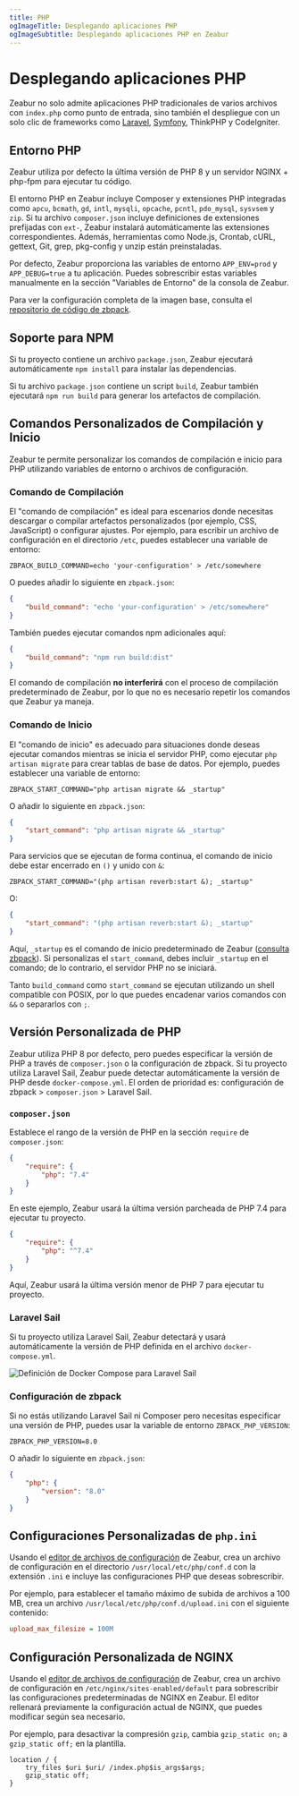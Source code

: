 ```yaml
---
title: PHP
ogImageTitle: Desplegando aplicaciones PHP
ogImageSubtitle: Desplegando aplicaciones PHP en Zeabur
---
```


# Desplegando aplicaciones PHP

Zeabur no solo admite aplicaciones PHP tradicionales de varios archivos con `index.php` como punto de entrada, sino también el despliegue con un solo clic de frameworks como [Laravel](./php/laravel), [Symfony](./php/symfony), ThinkPHP y CodeIgniter.

## Entorno PHP

Zeabur utiliza por defecto la última versión de PHP 8 y un servidor NGINX + php-fpm para ejecutar tu código.

El entorno PHP en Zeabur incluye Composer y extensiones PHP integradas como `apcu`, `bcmath`, `gd`, `intl`, `mysqli`, `opcache`, `pcntl`, `pdo_mysql`, `sysvsem` y `zip`. Si tu archivo `composer.json` incluye definiciones de extensiones prefijadas con `ext-`, Zeabur instalará automáticamente las extensiones correspondientes. Además, herramientas como Node.js, Crontab, cURL, gettext, Git, grep, pkg-config y unzip están preinstaladas.

Por defecto, Zeabur proporciona las variables de entorno `APP_ENV=prod` y `APP_DEBUG=true` a tu aplicación. Puedes sobrescribir estas variables manualmente en la sección "Variables de Entorno" de la consola de Zeabur.

Para ver la configuración completa de la imagen base, consulta el [repositorio de código de zbpack](https://github.com/zeabur/zbpack/blob/main/internal/php/Dockerfile).

## Soporte para NPM

Si tu proyecto contiene un archivo `package.json`, Zeabur ejecutará automáticamente `npm install` para instalar las dependencias.

Si tu archivo `package.json` contiene un script `build`, Zeabur también ejecutará `npm run build` para generar los artefactos de compilación.

## Comandos Personalizados de Compilación y Inicio

Zeabur te permite personalizar los comandos de compilación e inicio para PHP utilizando variables de entorno o archivos de configuración.

### Comando de Compilación

El "comando de compilación" es ideal para escenarios donde necesitas descargar o compilar artefactos personalizados (por ejemplo, CSS, JavaScript) o configurar ajustes. Por ejemplo, para escribir un archivo de configuración en el directorio `/etc`, puedes establecer una variable de entorno:

```env
ZBPACK_BUILD_COMMAND=echo 'your-configuration' > /etc/somewhere
```

O puedes añadir lo siguiente en `zbpack.json`:

```json filename="zbpack.json"
{
    "build_command": "echo 'your-configuration' > /etc/somewhere"
}
```

También puedes ejecutar comandos npm adicionales aquí:

```json filename="zbpack.json"
{
    "build_command": "npm run build:dist"
}
```

El comando de compilación **no interferirá** con el proceso de compilación predeterminado de Zeabur, por lo que no es necesario repetir los comandos que Zeabur ya maneja.

### Comando de Inicio

El "comando de inicio" es adecuado para situaciones donde deseas ejecutar comandos mientras se inicia el servidor PHP, como ejecutar `php artisan migrate` para crear tablas de base de datos. Por ejemplo, puedes establecer una variable de entorno:

```env
ZBPACK_START_COMMAND="php artisan migrate && _startup"
```

O añadir lo siguiente en `zbpack.json`:

```json filename="zbpack.json"
{
    "start_command": "php artisan migrate && _startup"
}
```

Para servicios que se ejecutan de forma continua, el comando de inicio debe estar encerrado en `()` y unido con `&`:

```env
ZBPACK_START_COMMAND="(php artisan reverb:start &); _startup"
```

O:

```json filename="zbpack.json"
{
    "start_command": "(php artisan reverb:start &); _startup"
}
```

Aquí, `_startup` es el comando de inicio predeterminado de Zeabur ([consulta zbpack](https://github.com/zeabur/zbpack/tree/main/internal/php)). Si personalizas el `start_command`, debes incluir `_startup` en el comando; de lo contrario, el servidor PHP no se iniciará.

Tanto `build_command` como `start_command` se ejecutan utilizando un shell compatible con POSIX, por lo que puedes encadenar varios comandos con `&&` o separarlos con `;`.

## Versión Personalizada de PHP

Zeabur utiliza PHP 8 por defecto, pero puedes especificar la versión de PHP a través de `composer.json` o la configuración de zbpack. Si tu proyecto utiliza Laravel Sail, Zeabur puede detectar automáticamente la versión de PHP desde `docker-compose.yml`. El orden de prioridad es: configuración de zbpack > `composer.json` > Laravel Sail.

### `composer.json`

Establece el rango de la versión de PHP en la sección `require` de `composer.json`:

```json filename="composer.json"
{
    "require": {
        "php": "7.4"
    }
}
```

En este ejemplo, Zeabur usará la última versión parcheada de PHP 7.4 para ejecutar tu proyecto.

```json filename="composer.json"
{
    "require": {
        "php": "^7.4"
    }
}
```

Aquí, Zeabur usará la última versión menor de PHP 7 para ejecutar tu proyecto.

### Laravel Sail

Si tu proyecto utiliza Laravel Sail, Zeabur detectará y usará automáticamente la versión de PHP definida en el archivo `docker-compose.yml`.

![Definición de Docker Compose para Laravel Sail](/guides/php/laravel-sail-docker-compose.webp)

### Configuración de zbpack

Si no estás utilizando Laravel Sail ni Composer pero necesitas especificar una versión de PHP, puedes usar la variable de entorno `ZBPACK_PHP_VERSION`:

```env
ZBPACK_PHP_VERSION=8.0
```

O añadir lo siguiente en `zbpack.json`:

```json filename="zbpack.json"
{
    "php": {
        "version": "8.0"
    }
}
```

## Configuraciones Personalizadas de `php.ini`

Usando el [editor de archivos de configuración](/deploy/config-edit) de Zeabur, crea un archivo de configuración en el directorio `/usr/local/etc/php/conf.d` con la extensión `.ini` e incluye las configuraciones PHP que deseas sobrescribir.

Por ejemplo, para establecer el tamaño máximo de subida de archivos a 100 MB, crea un archivo `/usr/local/etc/php/conf.d/upload.ini` con el siguiente contenido:

```ini filename="/usr/local/etc/php/conf.d/upload.ini"
upload_max_filesize = 100M
```

## Configuración Personalizada de NGINX

Usando el [editor de archivos de configuración](/deploy/config-edit) de Zeabur, crea un archivo de configuración en `/etc/nginx/sites-enabled/default` para sobrescribir las configuraciones predeterminadas de NGINX en Zeabur. El editor rellenará previamente la configuración actual de NGINX, que puedes modificar según sea necesario.

Por ejemplo, para desactivar la compresión `gzip`, cambia `gzip_static on;` a `gzip_static off;` en la plantilla.

```nginx filename="/etc/nginx/sites-enabled/default" {3}
location / {
    try_files $uri $uri/ /index.php$is_args$args;
    gzip_static off;
}
```
